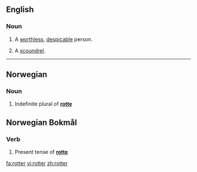 ==English==

===Noun===
{{en-noun}}

# A [[worthless]], [[despicable]] person.
# {{UK}} {{slang}} A [[scoundrel]].

----

==Norwegian==
===Noun===
{{infl|no|noun form}}

# Indefinite plural of '''[[rotte]]'''

==Norwegian Bokmål==
===Verb===
{{infl|nb|verb form}}

# Present tense of '''[[rotte]]'''

[[fa:rotter]]
[[vi:rotter]]
[[zh:rotter]]